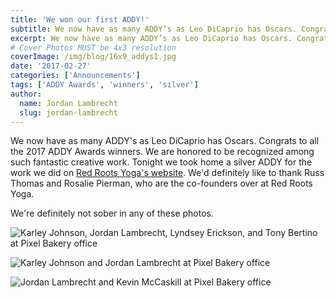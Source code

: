 ```yaml
---
title: 'We won our first ADDY!'
subtitle: We now have as many ADDY’s as Leo DiCaprio has Oscars. Congrats to all the 2017 ADDY Awards winners.
excerpt: We now have as many ADDY’s as Leo DiCaprio has Oscars. Congrats to all the 2017 ADDY Awards winners.
# Cover Photos MUST be 4x3 resolution
coverImage: /img/blog/16x9_addys1.jpg
date: '2017-02-27'
categories: ['Announcements']
tags: ['ADDY Awards', 'winners', 'silver']
author:
  name: Jordan Lambrecht
  slug: jordan-lambrecht
---
```


We now have as many ADDY's as Leo DiCaprio has Oscars. Congrats to all the 2017 ADDY Awards winners. We are honored to be recognized among such fantastic creative work. Tonight we took home a silver ADDY for the work we did on [Red Roots Yoga's website](https://redrootsyoga.com/). We'd definitely like to thank Russ Thomas and Rosalie Pierman, who are the co-founders over at Red Roots Yoga.

We're definitely not sober in any of these photos.

![Karley Johnson, Jordan Lambrecht, Lyndsey Erickson, and Tony Bertino at Pixel Bakery office](https://cdn.pixelbakery.com/img/blog/16x9_addys4-1024x576.jpg)

![Karley Johnson and Jordan Lambrecht at Pixel Bakery office](https://cdn.pixelbakery.com/img/blog/16x9_addys2-1024x576.jpg)

![Jordan Lambrecht and Kevin McCaskill at Pixel Bakery office](https://cdn.pixelbakery.com/img/blog/16x9_addys3-1024x576.jpg)
